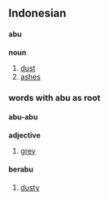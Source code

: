 ==Indonesian==
====abu====
'''noun'''

# [[dust]]
# [[ashes]]


===words with abu as root===
====abu-abu====
'''adjective'''
# [[grey]]

====berabu====
# [[dusty]]
